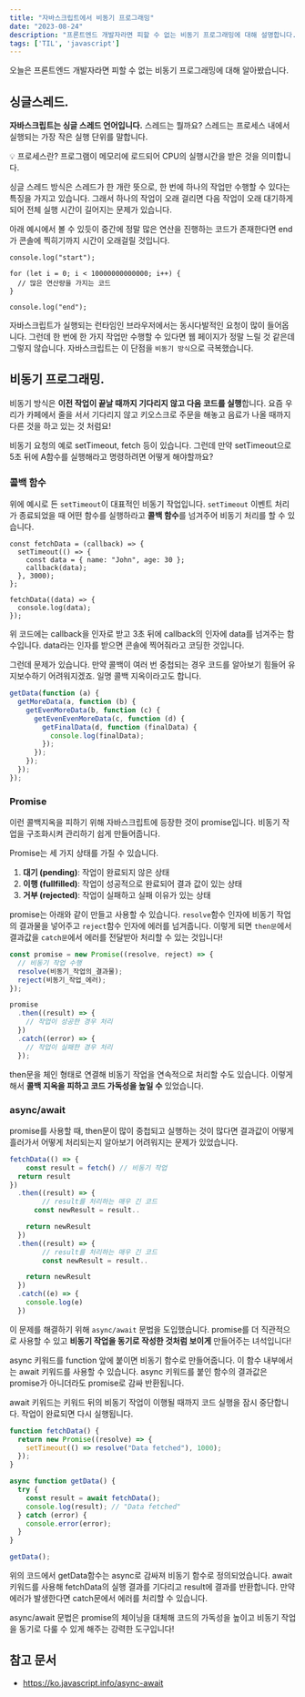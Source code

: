 ```yaml
---
title: "자바스크립트에서 비동기 프로그래밍"
date: "2023-08-24"
description: "프론트엔드 개발자라면 피할 수 없는 비동기 프로그래밍에 대해 설명합니다."
tags: ['TIL', 'javascript']
---
```


오늘은 프론트엔드 개발자라면 피할 수 없는 비동기 프로그래밍에 대해 알아봤습니다.

## 싱글스레드.

**자바스크립트는 싱글 스레드 언어입니다.** 스레드는 뭘까요? 스레드는 프로세스 내에서 실행되는 가장 작은 실행 단위를 말합니다.

<aside>
💡 프로세스란? 프로그램이 메모리에 로드되어 CPU의 실행시간을 받은 것을 의미합니다.

</aside>

싱글 스레드 방식은 스레드가 한 개란 뜻으로, 한 번에 하나의 작업만 수행할 수 있다는 특징을 가지고 있습니다. 그래서 하나의 작업이 오래 걸리면 다음 작업이 오래 대기하게 되어 전체 실행 시간이 길어지는 문제가 있습니다.

아래 예시에서 볼 수 있듯이 중간에 정말 많은 연산을 진행하는 코드가 존재한다면 end가 콘솔에 찍히기까지 시간이 오래걸릴 것입니다.

```tsx
console.log("start");

for (let i = 0; i < 10000000000000; i++) {
  // 많은 연산량을 가지는 코드
}

console.log("end");
```

자바스크립트가 실행되는 런타임인 브라우저에서는 동시다발적인 요청이 많이 들어옵니다. 그런데 한 번에 한 가지 작업만 수행할 수 있다면 웹 페이지가 정말 느릴 것 같은데 그렇지 않습니다. 자바스크립트는 이 단점을 `비동기 방식`으로 극복했습니다.

## 비동기 프로그래밍.

비동기 방식은 **이전 작업이 끝날 때까지 기다리지 않고 다음 코드를 실행**합니다. 요즘 우리가 카페에서 줄을 서서 기다리지 않고 키오스크로 주문을 해놓고 음료가 나올 때까지 다른 것을 하고 있는 것 처럼요!

비동기 요청의 예로 setTimeout, fetch 등이 있습니다. 그런데 만약 setTimeout으로 5초 뒤에 A함수를 실행해라고 명령하려면 어떻게 해야할까요?

### 콜백 함수

위에 예시로 든 `setTimeout`이 대표적인 비동기 작업입니다. `setTimeout` 이벤트 처리가 종료되었을 때 어떤 함수를 실행하라고 **콜백 함수**를 넘겨주어 비동기 처리를 할 수 있습니다.

```tsx
const fetchData = (callback) => {
  setTimeout(() => {
    const data = { name: "John", age: 30 };
    callback(data);
  }, 3000);
};

fetchData((data) => {
  console.log(data);
});
```

위 코드에는 callback을 인자로 받고 3초 뒤에 callback의 인자에 data를 넘겨주는 함수입니다. data라는 인자를 받으면 콘솔에 찍어줘라고 코딩한 것입니다.

그런데 문제가 있습니다. 만약 콜백이 여러 번 중첩되는 경우 코드를 알아보기 힘들어 유지보수하기 어려워지겠죠. 일명 콜백 지옥이라고도 합니다.

```jsx
getData(function (a) {
  getMoreData(a, function (b) {
    getEvenMoreData(b, function (c) {
      getEvenEvenMoreData(c, function (d) {
        getFinalData(d, function (finalData) {
          console.log(finalData);
        });
      });
    });
  });
});
```

### Promise

이런 콜백지옥을 피하기 위해 자바스크립트에 등장한 것이 promise입니다. 비동기 작업을 구조화시켜 관리하기 쉽게 만들어줍니다.

Promise는 세 가지 상태를 가질 수 있습니다.

1. **대기 (pending)**: 작업이 완료되지 않은 상태
2. **이행 (fullfilled)**: 작업이 성공적으로 완료되어 결과 값이 있는 상태
3. **거부 (rejected)**: 작업이 실패하고 실패 이유가 있는 상태

promise는 아래와 같이 만들고 사용할 수 있습니다. `resolve`함수 인자에 비동기 작업의 결과물을 넣어주고 `reject`함수 인자에 에러를 넘겨줍니다. 이렇게 되면 `then문`에서 결과값을 `catch문`에서 에러를 전달받아 처리할 수 있는 것입니다!

```jsx
const promise = new Promise((resolve, reject) => {
  // 비동기 작업 수행
  resolve(비동기_작업의_결과물);
  reject(비동기_작업_에러);
});

promise
  .then((result) => {
    // 작업이 성공한 경우 처리
  })
  .catch((error) => {
    // 작업이 실패한 경우 처리
  });
```

then문을 체인 형태로 연결해 비동기 작업을 연속적으로 처리할 수도 있습니다. 이렇게 해서 **콜백 지옥을 피하고 코드 가독성을 높일 수** 있었습니다.

### async/await

promise를 사용할 때, then문이 많이 중첩되고 실행하는 것이 많다면 결과값이 어떻게 흘러가서 어떻게 처리되는지 알아보기 어려워지는 문제가 있었습니다.

```jsx
fetchData(() => {
	const result = fetch() // 비동기 작업
  return result
})
  .then((result) => {
		// result를 처리하는 매우 긴 코드
	  const newResult = result..

    return newResult
  })
  .then((result) => {
		// result를 처리하는 매우 긴 코드
		const newResult = result..

    return newResult
  })
  .catch((e) => {
    console.log(e)
  })
```

이 문제를 해결하기 위해 `async/await` 문법을 도입했습니다. promise를 더 직관적으로 사용할 수 있고 **비동기 작업을 동기로 작성한 것처럼 보이게** 만들어주는 녀석입니다!

async 키워드를 function 앞에 붙이면 비동기 함수로 만들어줍니다. 이 함수 내부에서는 await 키워드를 사용할 수 있습니다. async 키워드를 붙인 함수의 결과값은 promise가 아니더라도 promise로 감싸 반환됩니다.

await 키워드는 키워드 뒤의 비동기 작업이 이행될 때까지 코드 실행을 잠시 중단합니다. 작업이 완료되면 다시 실행됩니다.

```jsx
function fetchData() {
  return new Promise((resolve) => {
    setTimeout(() => resolve("Data fetched"), 1000);
  });
}

async function getData() {
  try {
    const result = await fetchData();
    console.log(result); // "Data fetched"
  } catch (error) {
    console.error(error);
  }
}

getData();
```

위의 코드에서 getData함수는 async로 감싸져 비동기 함수로 정의되었습니다. await 키워드를 사용해 fetchData의 실행 결과를 기다리고 result에 결과를 반환합니다. 만약 에러가 발생한다면 catch문에서 에러를 처리할 수 있습니다.

async/await 문법은 promise의 체이닝을 대체해 코드의 가독성을 높이고 비동기 작업을 동기로 다룰 수 있게 해주는 강력한 도구입니다!

## 참고 문서

- https://ko.javascript.info/async-await
